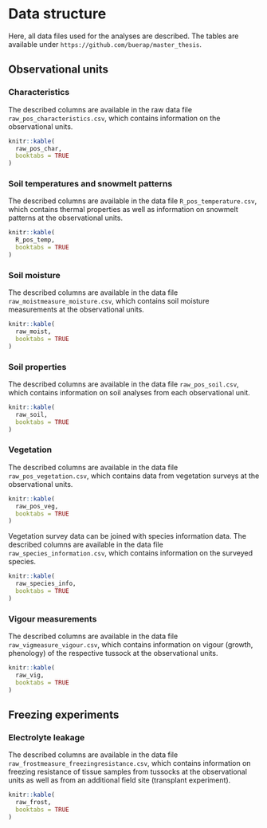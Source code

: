 # Data structure {}

Here, all data files used for the analyses are described. The tables are available under `https://github.com/buerap/master_thesis`.

## Observational units {}
### Characteristics {}
The described columns are available in the raw data file `raw_pos_characteristics.csv`, which contains information on the observational units.
```r
knitr::kable(
  raw_pos_char,
  booktabs = TRUE
)
```

### Soil temperatures and snowmelt patterns {}
The described columns are available in the data file `R_pos_temperature.csv`, which contains thermal properties as well as information on snowmelt patterns at the observational units.
```r
knitr::kable(
  R_pos_temp,
  booktabs = TRUE
)
```

### Soil moisture {}
The described columns are available in the data file `raw_moistmeasure_moisture.csv`, which contains soil moisture measurements at the observational units.
```r
knitr::kable(
  raw_moist,
  booktabs = TRUE
)
```

### Soil properties {}
The described columns are available in the data file `raw_pos_soil.csv`, which contains information on soil analyses from each observational unit.
```r
knitr::kable(
  raw_soil,
  booktabs = TRUE
)
```

### Vegetation {}
The described columns are available in the data file `raw_pos_vegetation.csv`, which contains data from vegetation surveys at the observational units.
```r
knitr::kable(
  raw_pos_veg,
  booktabs = TRUE
)
```

Vegetation survey data can be joined with species information data. The described columns are available in the data file `raw_species_information.csv`, which contains information on the surveyed species.
```r
knitr::kable(
  raw_species_info,
  booktabs = TRUE
)
```

### Vigour measurements {}
The described columns are available in the data file `raw_vigmeasure_vigour.csv`, which contains information on vigour (growth, phenology) of the respective tussock at the observational units.
```r
knitr::kable(
  raw_vig,
  booktabs = TRUE
)
```

## Freezing experiments {}
### Electrolyte leakage {}
The described columns are available in the data file `raw_frostmeasure_freezingresistance.csv`, which contains information on freezing resistance of tissue samples from tussocks at the observational units as well as from an additional field site (transplant experiment).
```r
knitr::kable(
  raw_frost,
  booktabs = TRUE
)
```




